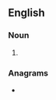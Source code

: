 {{also|lessié}}
==English==

===Noun===
{{en-noun}}

# {{alt form|en|lezzie}}

===Anagrams===
* {{anagrams|en|a=eeilss|Eisels}}